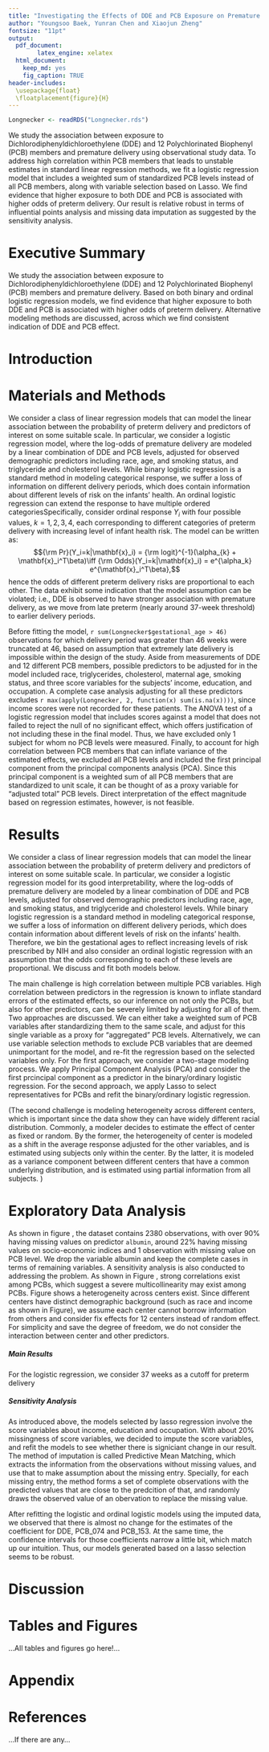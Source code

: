 ```yaml
---
title: "Investigating the Effects of DDE and PCB Exposure on Premature Delivery"
author: "Youngsoo Baek, Yunran Chen and Xiaojun Zheng"
fontsize: "11pt"
output:
  pdf_document: 
        latex_engine: xelatex
  html_document:
    keep_md: yes
    fig_caption: TRUE
header-includes:  
  \usepackage{float} 
  \floatplacement{figure}{H}
---
```


```r
Longnecker <- readRDS("Longnecker.rds")
```


We study the association between exposure to Dichlorodiphenyldichloroethylene (DDE) and 12 Polychlorinated Biophenyl (PCB) members and premature delivery using observational study data. To address high correlation within PCB members that leads to unstable estimates in standard linear regression methods, we fit a logistic regression model that includes a weighted sum of standardized PCB levels instead of all PCB members, along with variable selection based on Lasso. We find evidence that higher exposure to both DDE and PCB is associated with higher odds of preterm delivery. Our result is relative robust in terms of influential points analysis and missing data imputation as suggested by the sensitivity analysis.

# Executive Summary
We study the association between exposure to Dichlorodiphenyldichloroethylene (DDE) and 12 Polychlorinated Biophenyl (PCB) members and premature delivery. Based on both binary and ordinal logistic regression models, we find evidence that higher exposure to both DDE and PCB is associated with higher odds of preterm delivery. Alternative modeling methods are discussed, across which we find consistent indication of DDE and PCB effect.

# Introduction


# Materials and Methods
We consider a class of linear regression models that can model the linear association between the probability of preterm delivery and predictors of interest on some suitable scale. In particular, we consider a logistic regression model, where the log-odds of premature delivery are modeled by a linear combination of DDE and PCB levels, adjusted for observed demographic predictors including race, age, and smoking status, and triglyceride and cholesterol levels. While binary logistic regression is a standard method in modeling categorical response, we suffer a loss of information on different delivery periods, which does contain information about different levels of risk on the infants' health. An ordinal logistic regression can extend the response to have multiple ordered categoriesSpecifically, consider ordinal response $Y_i$ with four possible values, $k=1,2,3,4$, each corresponding to different categories of preterm delivery with increasing level of infant health risk. The model can be written as:
$${\rm Pr}(Y_i=k|\mathbf{x}_i) = {\rm logit}^{-1}(\alpha_{k} + \mathbf{x}_i^T\beta)\iff {\rm Odds}(Y_i=k|\mathbf{x}_i) = e^{\alpha_k} e^{\mathbf{x}_i^T\beta},$$
hence the odds of different preterm delivery risks are proportional to each other. The data exhibit some indication that the model assumption can be violated; i.e., DDE is observed to have stronger association with premature delivery, as we move from late preterm (nearly around 37-week threshold) to earlier delivery periods.

Before fitting the model, `r sum(Longnecker$gestational_age > 46)` observations for which delivery period was greater than 46 weeks were truncated at 46, based on assumption that extremely late delivery is impossible within the design of the study. Aside from measurements of DDE and 12 different PCB members, possible predictors to be adjusted for in the model included race, triglycerides, cholesterol, maternal age, smoking status, and three score variables for the subjects' income, education, and occupation. A complete case analysis adjusting for all these predictors excludes `r max(apply(Longnecker, 2, function(x) sum(is.na(x))))`, since income scores were not recorded for these patients. The ANOVA test of a logistic regression model that includes scores against a model that does not failed to reject the null of no significant effect, which offers justification of not including these in the final model. Thus, we have excluded only 1 subject for whom no PCB levels were measured. Finally, to account for high correlation between PCB members that can inflate variance of the estimated effects, we excluded all PCB levels and included the first principal component from the principal components analysis (PCA). Since this principal component is a weighted sum of all PCB members that are standardized to unit scale, it can be thought of as a proxy variable for "adjusted total" PCB levels. Direct interpretation of the effect magnitude based on regression estimates, however, is not feasible.  

# Results
We consider a class of linear regression models that can model the linear association between the probability of preterm delivery and predictors of interest on some suitable scale. In particular, we consider a logistic regression model for its good interpretability, where the log-odds of premature delivery are modeled by a linear combination of DDE and PCB levels, adjusted for observed demographic predictors including race, age, and smoking status, and triglyceride and cholesterol levels. While binary logistic regression is a standard method in modeling categorical response, we suffer a loss of information on different delivery periods, which does contain information about different levels of risk on the infants' health. Therefore, we bin the gestational ages to reflect increasing levels of risk prescribed by NIH and also consider an ordinal logistic regression with an assumption that the odds corresponding to each of these levels are proportional. We discuss and fit both models below. 

The main challenge is high correlation between multiple PCB variables. High correlation between predictors in the regression is known to inflate standard errors of the estimated effects, so our inference on not only the PCBs, but also for other predictors, can be severely limited by adjusting for all of them. Two approaches are discussed. We can either take a weighted sum of PCB variables after standardizing them to the same scale, and adjust for this single variable as a proxy for "aggregated" PCB levels. Alternatively, we can use variable selection methods to exclude PCB variables that are deemed unimportant for the model, and re-fit the regression based on the selected variables only.  For the first approach, we consider a two-stage modeling process. We apply Principal Component Analysis (PCA) and consider the first prcincipal component as a predictor in the binary/ordinary logistic regression. For the second approach, we apply Lasso to select representatives for PCBs and refit the binary/ordinary logistic regression.

(The second challenge is modeling heterogeneity across different centers, which is important since the data show they can have widely different racial distribution. Commonly, a modeler decides to estimate the effect of center as fixed or random. By the former, the heterogeneity of center is modeled as a shift in the average response adjusted for the other variables, and is estimated using subjects only within the center. By the latter, it is modeled as a variance component between different centers that have a common underlying distribution, and is estimated using partial information from all subjects. )

# Exploratory Data Analysis

As shown in figure , the dataset contains 2380 observations, with over 90% having missing values on predictor `albumin`, around 22% having missing values on socio-economic indices and 1 observation with missing value on PCB level. We drop the variable albumin and keep the complete cases in terms of remaining variables. A sensitivity analysis is also conducted to addressing the problem. As shown in Figure , strong correlations exist among PCBs, which suggest a severe multicollinearity may exist among PCBs. Figure shows a heterogeneity across centers exist. Since different centers have distinct demographic background (such as race and income as shown in Figure), we assume each center cannot borrow information from others and consider fix effects for 12 centers instead of random effect. For simplicity and save the degree of freedom, we do not consider the interaction between center and other predictors.

##### Main Results

For the logistic regression, we consider 37 weeks as a cutoff for preterm delivery



##### Sensitivity Analysis

As introduced above, the models selected by lasso regression involve the score variables about income, education and occupation. With about 20% missingness of score variables, we decided to impute the score variables, and refit the models to see whether there is signiciant change in our result. The method of imputation is called Predictive Mean Matching, which extracts the information from the observations without missing values, and use that to make assumption about the missing entry. Specially, for each missing entry, the method forms a set of complete observations with the predicted values that are close to the predcition of that, and randomly draws the observed value of an obervation to replace the missing value.

After refitting the logistic and ordinal logistic models using the imputed data, we observed that there is almost no change for the estimates of the coefficient for DDE, PCB_074 and PCB_153. At the same time, the confidence intervals for those coefficients narrow a little bit, which match up our intuition. Thus, our models generated based on a lasso selection seems to be robust. 


# Discussion


\clearpage

# Tables and Figures

...All tables and figures go here!...

\clearpage

# Appendix

# References
...If there are any...
